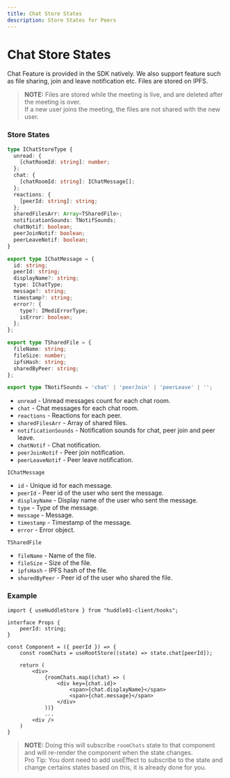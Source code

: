 ```yaml
---
title: Chat Store States
description: Store States for Peers
---
```


# Chat Store States

Chat Feature is provided in the SDK natively. We also support feature such as file sharing, join and leave notification etc. Files are stored on IPFS.

> **NOTE:** Files are stored while the meeting is live, and are deleted after the meeting is over. <br />
> If a new user joins the meeting, the files are not shared with the new user.

### Store States

```typescript
type IChatStoreType {
  unread: {
    [chatRoomId: string]: number;
  };
  chat: {
    [chatRoomId: string]: IChatMessage[];
  };
  reactions: {
    [peerId: string]: string;
  };
  sharedFilesArr: Array<TSharedFile>;
  notificationSounds: TNotifSounds;
  chatNotif: boolean;
  peerJoinNotif: boolean;
  peerLeaveNotif: boolean;
}

export type IChatMessage = {
  id: string;
  peerId: string;
  displayName?: string;
  type: IChatType;
  message?: string;
  timestamp?: string;
  error?: {
    type?: IMediErrorType;
    isError: boolean;
  };
};

export type TSharedFile = {
  fileName: string;
  fileSize: number;
  ipfsHash: string;
  sharedByPeer: string;
};

export type TNotifSounds = 'chat' | 'peerJoin' | 'peerLeave' | '';
```

- `unread` - Unread messages count for each chat room.
- `chat` - Chat messages for each chat room.
- `reactions` - Reactions for each peer.
- `sharedFilesArr` - Array of shared files.
- `notificationSounds` - Notification sounds for chat, peer join and peer leave.
- `chatNotif` - Chat notification.
- `peerJoinNotif` - Peer join notification.
- `peerLeaveNotif` - Peer leave notification.

`IChatMessage`

- `id` - Unique id for each message.
- `peerId` - Peer id of the user who sent the message.
- `displayName` - Display name of the user who sent the message.
- `type` - Type of the message.
- `message` - Message.
- `timestamp` - Timestamp of the message.
- `error` - Error object.

`TSharedFile`

- `fileName` - Name of the file.
- `fileSize` - Size of the file.
- `ipfsHash` - IPFS hash of the file.
- `sharedByPeer` - Peer id of the user who shared the file.

### Example

```tsx
import { useHuddleStore } from "huddle01-client/hooks";

interface Props {
    peerId: string;
}

const Component = ({ peerId }) => {
    const roomChats = useRootStore((state) => state.chat[peerId]);

    return (
        <div>
            {roomChats.map((chat) => (
                <div key={chat.id}>
                    <span>{chat.displayName}</span>
                    <span>{chat.message}</span>
                </div>
            ))}
            ...
        <div />
    )
}
```

> **NOTE:** Doing this will subscribe `roomChats` state to that component and will re-render the component when the state changes. <br />
> Pro Tip: You dont need to add useEffect to subscribe to the state and change certains states based on this, it is already done for you.
